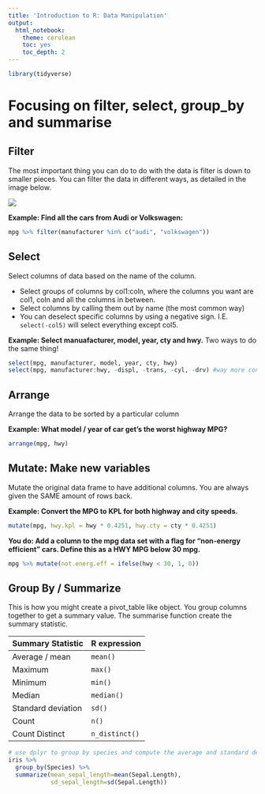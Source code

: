 ```yaml
---
title: 'Introduction to R: Data Manipulation'
output:
  html_notebook:
    theme: cerulean
    toc: yes
    toc_depth: 2
---
```


```r
library(tidyverse)
```



# Focusing on filter, select, group_by and summarise

## Filter
The most important thing you can do to do with the data is filter is down to smaller pieces.
You can filter the data in different ways, as detailed in the image below.

![](images/filters.png)

**Example: Find all the cars from Audi or Volkswagen:**
```r
mpg %>% filter(manufacturer %in% c("audi", "volkswagen"))
```

## Select
Select columns of data based on the name of the column.

- Select groups of columns by col1:coln, where the columns you want are col1, coln and all the columns in between.
- Select columns by calling them out by name (the most common way)
- You can deselect specific columns by using a negative sign. I.E. `select(-col5)` will select everything except col5.

**Example: Select  manuafacturer, model, year, cty and hwy.**
Two ways to do the same thing!
```r
select(mpg, manufacturer, model, year, cty, hwy)
select(mpg, manufacturer:hwy, -displ, -trans, -cyl, -drv) #way more confusing though! might be helpful if you wanted more columns
```

## Arrange
Arrange the data to be sorted by a particular column

**Example: What model / year of car get's the worst highway MPG?**
```r
arrange(mpg, hwy)
```


## Mutate: Make new variables
Mutate the original data frame to have additional columns.
You are always given the SAME amount of rows back.

**Example: Convert the MPG to KPL for both highway and city speeds.**
```r
mutate(mpg, hwy.kpl = hwy * 0.4251, hwy.cty = cty * 0.4251)
```

**You do: Add a column to the mpg data set with a flag for "non-energy efficient" cars. Define this as a HWY MPG below 30 mpg.**

```r
mpg %>% mutate(not.energ.eff = ifelse(hwy < 30, 1, 0))
```


## Group By / Summarize
This is how you might create a pivot_table like object.
You group columns together to get a summary value.
The summarise function create the summary statistic.

Summary Statistic | R expression
------------- | -------------
Average / mean | `mean()`
Maximum | `max()`
Minimum | `min()`
Median | `median()`
Standard deviation | `sd()`
Count | `n()`
Count Distinct | `n_distinct()`

```r
# use dplyr to group by species and compute the average and standard deviation of sepal length for each species
iris %>%
  group_by(Species) %>%
  summarize(mean_sepal_length=mean(Sepal.Length),
            sd_sepal_length=sd(Sepal.Length))
```



